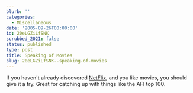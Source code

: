 ```yaml
---
blurb: ''
categories:
  - Miscellaneous
date: '2005-09-26T00:00:00'
id: 20eLGZiLfSNK
scrubbed_2021: false
status: published
type: post
title: Speaking of Movies
slug: 20eLGZiLfSNK--speaking-of-movies
---
```


If you haven't already discovered
[NetFlix](http://www.netflix.com), and you like movies, you should
give it a try. Great for catching up with things like the AFI top
100.
